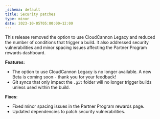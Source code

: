 ```yaml
---
_schema: default
title: Security patches
type: minor
date: 2023-10-05T05:00:00+12:00
---
```

This release removed the option to use CloudCannon Legacy and reduced the number of conditions that trigger a build. It also addressed security vulnerabilities and minor spacing issues affecting the Partner Program rewards dashboard.

**Features:**

* The option to use CloudCannon Legacy is no longer available. A new Beta is coming soon - thank you for your feedback!
* Git syncs that only impact the `.git` folder will no longer trigger builds unless used within the build.

**Fixes:**

* Fixed minor spacing issues in the Partner Program rewards page.
* Updated dependencies to patch security vulnerabilities.